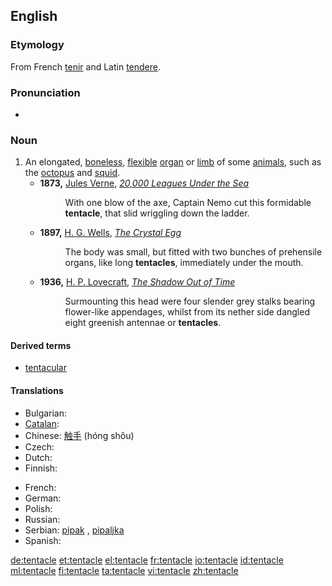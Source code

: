 ==English==

===Etymology===
From French [[tenir]] and Latin [[tendere]].

===Pronunciation===
* {{audio|en-us-tentacle.ogg|Audio (US)}}

===Noun===
{{en-noun}}

# An elongated, [[boneless]], [[flexible]] [[organ]] or [[limb]] of some [[animal]]s, such as the [[octopus]] and [[squid]].
#* '''1873,''' [[s:Author:Jules Verne|Jules Verne]], ''[http://etext.lib.virginia.edu/etcbin/ot2www-pubeng?specfile=/texts/english/modeng/publicsearch/modengpub.o2w&act=surround&offset=657864232&tag=Verne,+Jules,+1828-1905:+Twenty+Thousand+Leagues+Under+the+Sea,+1873&query=+tentacle&id=VerTwen 20,000 Leagues Under the Sea]''
#*: With one blow of the axe, Captain Nemo cut this formidable '''tentacle''', that slid wriggling down the ladder.
#* '''1897,''' [[s:Author:H._G._Wells|H. G. Wells]], ''[[s:The_Crystal_Egg|The Crystal Egg]]''
#*: The body was small, but fitted with two bunches of prehensile organs, like long '''tentacles''', immediately under the mouth.
#* '''1936,''' [[s:Author:Howard_Phillips_Lovecraft|H. P. Lovecraft]], ''[[s:The_Shadow_Out_of_Time/Chapter_4|The Shadow Out of Time]]''
#*: Surmounting this head were four slender grey stalks bearing flower-like appendages, whilst from its nether side dangled eight greenish antennae or '''tentacles'''.

====Derived terms====
* [[tentacular]]

====Translations====
{{trans-top|elongated, boneless, flexible appendage}}
* Bulgarian: {{t|bg|пипало|g=m|sc=Cyrl}}
* [[Catalan]]: {{t-|ca|tentacle|m}}
* Chinese: [[触手]] (hóng shǒu)
* Czech: {{t|cs|chapadlo|n}}
* Dutch: {{t|nl|tentakel|n}}
* Finnish: {{t-|fi|lonkero}}
{{trans-mid}}
* French: {{t+|fr|tentacule|m}}
* German: {{t+|de|Tentakel|m}}
* Polish: {{t|pl|macka|n}}
* Russian: {{t|ru|щупальце|n|tr=š'úpal'ce|sc=Cyrl}}
* Serbian: [[pipak]] {{m}}, [[pipaljka]] {{f}}
* Spanish: {{t|es|tentáculo|m}}
{{trans-bottom}}

[[de:tentacle]]
[[et:tentacle]]
[[el:tentacle]]
[[fr:tentacle]]
[[io:tentacle]]
[[id:tentacle]]
[[ml:tentacle]]
[[fi:tentacle]]
[[ta:tentacle]]
[[vi:tentacle]]
[[zh:tentacle]]